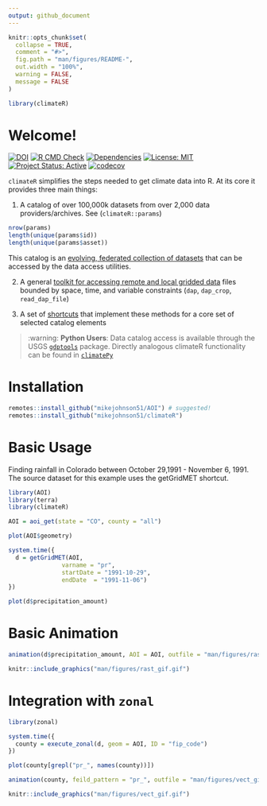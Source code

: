 ```yaml
---
output: github_document
---
```


<!-- README.md is generated from README.Rmd. Please edit that file -->

```r
knitr::opts_chunk$set(
  collapse = TRUE,
  comment = "#>",
  fig.path = "man/figures/README-",
  out.width = "100%",
  warning = FALSE,
  message = FALSE
)

library(climateR)
```

# Welcome!

<!-- badges: start -->
 [![DOI](https://zenodo.org/badge/158620263.svg)](https://zenodo.org/badge/latestdoi/158620263)
[![R CMD Check](https://github.com/mikejohnson51/climateR/actions/workflows/R-CMD-check.yaml/badge.svg)](https://github.com/mikejohnson51/climateR/actions/workflows/R-CMD-check.yaml)
[![Dependencies](https://img.shields.io/badge/dependencies-7/25-orange?style=flat)](#)
[![License: MIT](https://img.shields.io/badge/License-MIT-yellow.svg)](https://choosealicense.com/licenses/mit/)
[![Project Status: Active](https://www.repostatus.org/badges/latest/active.svg)](https://www.repostatus.org/#active)
[![codecov](https://codecov.io/gh/mikejohnson51/climateR/branch/master/graph/badge.svg?token=7zs6C91SDw)](https://codecov.io/gh/mikejohnson51/climateR)
<!-- badges: end -->


`climateR` simplifies the steps needed to get climate data into R. At its core it provides three main things:

1. A catalog of over 100,000k datasets from over 2,000 data providers/archives. See (`climateR::params`)

```r
nrow(params)
length(unique(params$id))
length(unique(params$asset))
```

This catalog is an [evolving, federated collection of datasets](https://github.com/mikejohnson51/climateR-catalogs) that can be accessed by the data access utilities.

2. A general [toolkit for accessing remote and local gridded data](https://mikejohnson51.github.io/climateR/reference/index.html#data-access) files bounded by space, time, and variable constraints (`dap`, `dap_crop`, `read_dap_file`)


3. A set of [shortcuts](https://mikejohnson51.github.io/climateR/reference/index.html#shortcuts) that implement these methods for a core set of selected catalog elements


> :warning: **Python Users**: Data catalog access is available through the USGS [`gdptools`](https://gdptools.readthedocs.io/en/latest/) package. Directly analogous climateR functionality can be found in [`climatePy`](https://github.com/LynkerIntel/climatePy)

# Installation

```r
remotes::install_github("mikejohnson51/AOI") # suggested!
remotes::install_github("mikejohnson51/climateR")
```

# Basic Usage

Finding rainfall in Colorado between October 29,1991 - November 6, 1991. The source dataset for this example uses the getGridMET shortcut.

```r
library(AOI)
library(terra)
library(climateR)

AOI = aoi_get(state = "CO", county = "all")
```

```r
plot(AOI$geometry)
```

```r
system.time({
  d = getGridMET(AOI,
               varname = "pr",
               startDate = "1991-10-29",
               endDate  = "1991-11-06")
})
```

```r
plot(d$precipitation_amount)
```

# Basic Animation

```r
animation(d$precipitation_amount, AOI = AOI, outfile = "man/figures/rast_gif.gif")
```

```r
knitr::include_graphics("man/figures/rast_gif.gif")
```

# Integration with `zonal`

```r
library(zonal)

system.time({
  county = execute_zonal(d, geom = AOI, ID = "fip_code")
})
```

```r
plot(county[grepl("pr_", names(county))])
```

```r
animation(county, feild_pattern = "pr_", outfile = "man/figures/vect_gif.gif")
```


```r
knitr::include_graphics("man/figures/vect_gif.gif")
```

